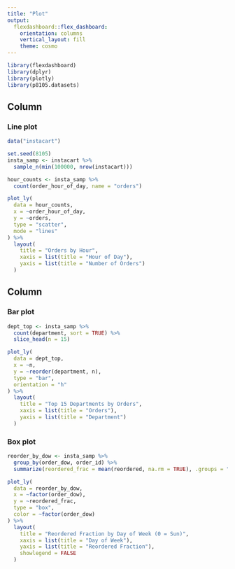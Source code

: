 ```yaml
---
title: "Plot"
output: 
  flexdashboard::flex_dashboard:
    orientation: columns
    vertical_layout: fill
    theme: cosmo
---
```


```r
library(flexdashboard)
library(dplyr)
library(plotly)
library(p8105.datasets)
```

Column {data-width=650}
-----------------------------------------------------------------------

### Line plot
```r
data("instacart")

set.seed(8105)
insta_samp <- instacart %>%
  sample_n(min(100000, nrow(instacart)))

hour_counts <- insta_samp %>%
  count(order_hour_of_day, name = "orders")

plot_ly(
  data = hour_counts,
  x = ~order_hour_of_day,
  y = ~orders,
  type = "scatter",
  mode = "lines"
) %>%
  layout(
    title = "Orders by Hour",
    xaxis = list(title = "Hour of Day"),
    yaxis = list(title = "Number of Orders")
  )
```

Column {data-width=350}
-----------------------------------------------------------------------

### Bar plot
```r
dept_top <- insta_samp %>%
  count(department, sort = TRUE) %>%
  slice_head(n = 15)

plot_ly(
  data = dept_top,
  x = ~n,
  y = ~reorder(department, n),
  type = "bar",
  orientation = "h"
) %>%
  layout(
    title = "Top 15 Departments by Orders",
    xaxis = list(title = "Orders"),
    yaxis = list(title = "Department")
  )
```

### Box plot
```r
reorder_by_dow <- insta_samp %>%
  group_by(order_dow, order_id) %>%
  summarize(reordered_frac = mean(reordered, na.rm = TRUE), .groups = "drop")

plot_ly(
  data = reorder_by_dow,
  x = ~factor(order_dow),
  y = ~reordered_frac,
  type = "box",
  color = ~factor(order_dow)
) %>%
  layout(
    title = "Reordered Fraction by Day of Week (0 = Sun)",
    xaxis = list(title = "Day of Week"),
    yaxis = list(title = "Reordered Fraction"),
    showlegend = FALSE
  )
```


